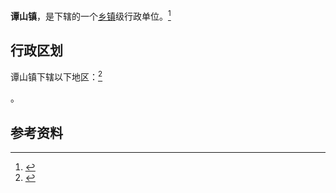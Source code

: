 {{中国乡级行政区|42/03/21/108/000}}

'''谭山镇'''，是{{PRC admin/fullname|42/03/21/108/000|3}}下辖的一个[[乡镇|乡镇]]级行政单位。<ref>{{PRC admin/ref sgc|{{PRC admin/parent|42/03/21/108/000}}}}</ref>

== 行政区划 ==

谭山镇下辖以下地区：<ref>{{PRC admin/ref sgc|42/03/21/108/000}}</ref>

{{PRC admin/children|42/03/21/108/000}}。

== 参考资料 ==

{{reflist}}

{{行政区划小作品}}
{{PRC admin/navcat|42/03/21/108/000}}